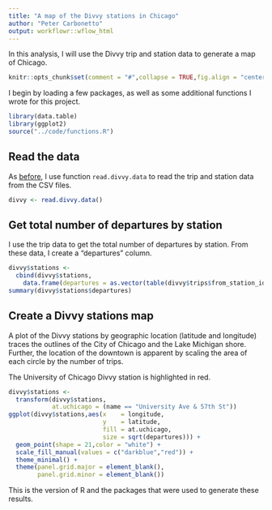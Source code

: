 ```yaml
---
title: "A map of the Divvy stations in Chicago"
author: "Peter Carbonetto"
output: workflowr::wflow_html
---
```


In this analysis, I will use the Divvy trip and station data to
generate a map of Chicago. 

```r
knitr::opts_chunk$set(comment = "#",collapse = TRUE,fig.align = "center")
```

I begin by loading a few packages, as well as some additional
functions I wrote for this project.

```r
library(data.table)
library(ggplot2)
source("../code/functions.R")
```

## Read the data

As [before](first-glance.html), I use function `read.divvy.data` to
read the trip and station data from the CSV files.

```r
divvy <- read.divvy.data()
```

## Get total number of departures by station

I use the trip data to get the total number of departures by station.
From these data, I create a "departures" column.

```r
divvy$stations <-
  cbind(divvy$stations,
    data.frame(departures = as.vector(table(divvy$trips$from_station_id))))
summary(divvy$stations$departures)
```

## Create a Divvy stations map

A plot of the Divvy stations by geographic location (latitude and
longitude) traces the outlines of the City of Chicago and the Lake
Michigan shore. Further, the location of the downtown is apparent by
scaling the area of each circle by the number of trips.

The University of Chicago Divvy station is highlighted in red.

```r
divvy$stations <-
  transform(divvy$stations,
            at.uchicago = (name == "University Ave & 57th St"))
ggplot(divvy$stations,aes(x    = longitude,
                          y    = latitude,
                          fill = at.uchicago,
                          size = sqrt(departures))) +
  geom_point(shape = 21,color = "white") +
  scale_fill_manual(values = c("darkblue","red")) +
  theme_minimal() +
  theme(panel.grid.major = element_blank(),
        panel.grid.minor = element_blank())
```

This is the version of R and the packages that were used to generate
these results.
